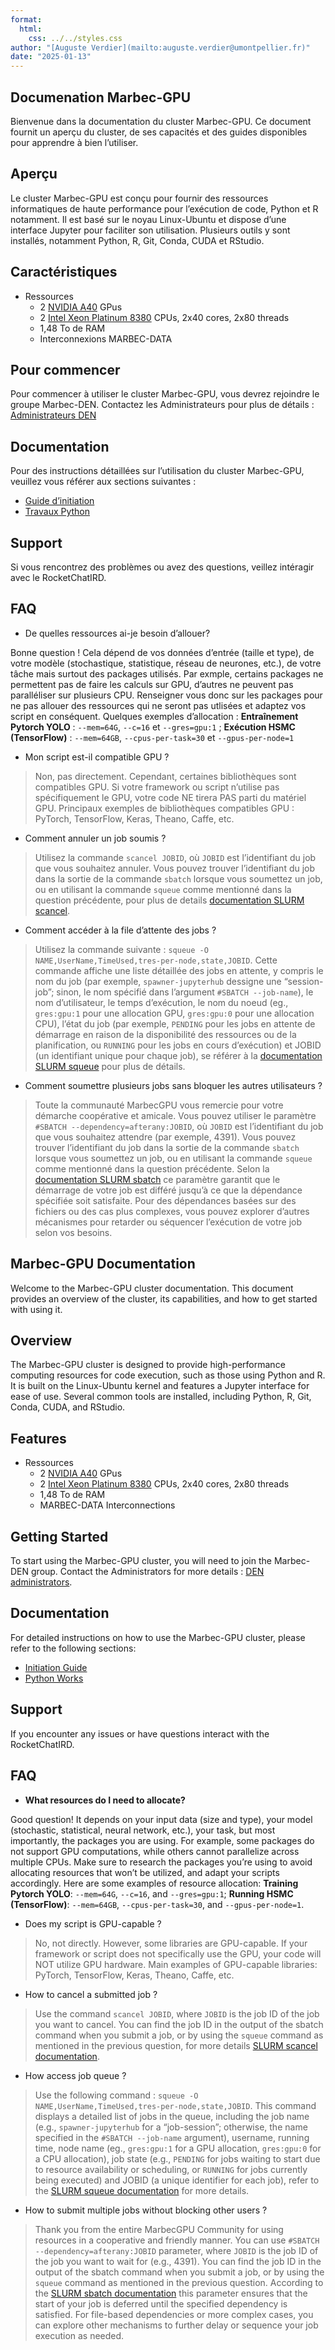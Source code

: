 ```yaml
---
format:
  html:
    css: ../../styles.css
author: "[Auguste Verdier](mailto:auguste.verdier@umontpellier.fr)"
date: "2025-01-13"
---
```



::: {.content-visible when-profile="french"}
# Documenation Marbec-GPU

Bienvenue dans la documentation du cluster Marbec-GPU. Ce document fournit un aperçu du cluster, de ses capacités et des guides disponibles pour apprendre à bien l'utiliser.

## Aperçu

Le cluster Marbec-GPU est conçu pour fournir des ressources informatiques de haute performance pour l'exécution de code, Python et R notamment. Il est basé sur le noyau Linux-Ubuntu et dispose d'une interface Jupyter pour faciliter son utilisation. Plusieurs outils y sont installés, notamment Python, R, Git, Conda, CUDA et RStudio.

## Caractéristiques

- Ressources
    - 2 [NVIDIA A40](https://www.nvidia.com/fr-fr/data-center/a40/) GPus
    - 2 [Intel Xeon Platinum 8380](https://www.intel.com/content/www/us/en/products/sku/212287/intel-xeon-platinum-8380-processor-60m-cache-2-30-ghz/specifications.html) CPUs, 2x40 cores, 2x80 threads
    - 1,48 To de RAM
    - Interconnexions MARBEC-DATA

## Pour commencer

Pour commencer à utiliser le cluster Marbec-GPU, vous devrez rejoindre le groupe Marbec-DEN. Contactez les Administrateurs pour plus de détails : [Administrateurs DEN](mailto:marbec-den-admin@listes.ird.fr)

## Documentation

Pour des instructions détaillées sur l'utilisation du cluster Marbec-GPU, veuillez vous référer aux sections suivantes :

- [Guide d'initiation](init_marbec_gpu.qmd)
- [Travaux Python](python/index_python.qmd)


## Support

Si vous rencontrez des problèmes ou avez des questions, veillez intéragir avec le RocketChatIRD.

## FAQ

- De quelles ressources ai-je besoin d'allouer?

Bonne question ! Cela dépend de vos données d'entrée (taille et type), de votre modèle (stochastique, statistique, réseau de neurones, etc.), de votre tâche mais surtout des packages utilisés. Par exmple, certains packages ne permettent pas de faire les calculs sur GPU, d'autres ne peuvent pas paralléliser sur plusieurs CPU. Renseigner vous donc sur les packages pour ne pas allouer des ressources qui ne seront pas utlisées et adaptez vos script en conséquent. Quelques exemples d'allocation : **Entraînement Pytorch YOLO** : `--mem=64G`, `--c=16` et `--gres=gpu:1` ; **Exécution HSMC (TensorFlow)** : `--mem=64GB`, `--cpus-per-task=30` et `--gpus-per-node=1`

- Mon script est-il compatible GPU ?

> Non, pas directement. Cependant, certaines bibliothèques sont compatibles GPU. Si votre framework ou script n'utilise pas spécifiquement le GPU, votre code NE tirera PAS parti du matériel GPU. Principaux exemples de bibliothèques compatibles GPU : PyTorch, TensorFlow, Keras, Theano, Caffe, etc.

- Comment annuler un job soumis ?

> Utilisez la commande `scancel JOBID`, où `JOBID` est l'identifiant du job que vous souhaitez annuler. Vous pouvez trouver l'identifiant du job dans la sortie de la commande `sbatch` lorsque vous soumettez un job, ou en utilisant la commande `squeue` comme mentionné dans la question précédente, pour plus de details [documentation SLURM scancel](https://slurm.schedmd.com/scancel.html).

- Comment accéder à la file d'attente des jobs ?

> Utilisez la commande suivante : `squeue -O NAME,UserName,TimeUsed,tres-per-node,state,JOBID`. Cette commande affiche une liste détaillée des jobs en attente, y compris le nom du job (par exemple, `spawner-jupyterhub` dessigne une "session-job"; sinon, le nom spécifié dans l'argument `#SBATCH --job-name`), le nom d'utilisateur, le temps d'exécution, le nom du noeud (eg., `gres:gpu:1` pour une allocation GPU, `gres:gpu:0` pour une allocation CPU), l'état du job (par exemple, `PENDING` pour les jobs en attente de démarrage en raison de la disponibilité des ressources ou de la planification, ou `RUNNING` pour les jobs en cours d'exécution) et JOBID (un identifiant unique pour chaque job), se référer à la [documentation SLURM squeue](https://slurm.schedmd.com/squeue.html) pour plus de détails.

- Comment soumettre plusieurs jobs sans bloquer les autres utilisateurs ?

> Toute la communauté MarbecGPU vous remercie pour votre démarche coopérative et amicale. Vous pouvez utiliser le paramètre `#SBATCH --dependency=afterany:JOBID`, où `JOBID` est l'identifiant du job que vous souhaitez attendre (par exemple, 4391). Vous pouvez trouver l'identifiant du job dans la sortie de la commande `sbatch` lorsque vous soumettez un job, ou en utilisant la commande `squeue` comme mentionné dans la question précédente. Selon la [documentation SLURM sbatch](https://slurm.schedmd.com/sbatch.html) ce paramètre garantit que le démarrage de votre job est différé jusqu'à ce que la dépendance spécifiée soit satisfaite. Pour des dépendances basées sur des fichiers ou des cas plus complexes, vous pouvez explorer d'autres mécanismes pour retarder ou séquencer l'exécution de votre job selon vos besoins.

:::

::: {.content-visible when-profile="english"}
# Marbec-GPU Documentation
Welcome to the Marbec-GPU cluster documentation. This document provides an overview of the cluster, its capabilities, and how to get started with using it.

## Overview

The Marbec-GPU cluster is designed to provide high-performance computing resources for code execution, such as those using Python and R. It is built on the Linux-Ubuntu kernel and features a Jupyter interface for ease of use. Several common tools are installed, including Python, R, Git, Conda, CUDA, and RStudio.

## Features

- Ressources
    - 2 [NVIDIA A40](https://www.nvidia.com/fr-fr/data-center/a40/) GPus
    - 2 [Intel Xeon Platinum 8380](https://www.intel.com/content/www/us/en/products/sku/212287/intel-xeon-platinum-8380-processor-60m-cache-2-30-ghz/specifications.html) CPUs, 2x40 cores, 2x80 threads
    - 1,48 To de RAM
    - MARBEC-DATA Interconnections


## Getting Started

To start using the Marbec-GPU cluster, you will need to join the Marbec-DEN group. Contact the Administrators for more details : [DEN administrators](mailto:marbec-den-admin@listes.ird.fr).

## Documentation

For detailed instructions on how to use the Marbec-GPU cluster, please refer to the following sections:

- [Initiation Guide](init_marbec_gpu.qmd)
- [Python Works](python/index_python.qmd)




## Support

If you encounter any issues or have questions interact with the RocketChatIRD.

## FAQ

- **What resources do I need to allocate?**

Good question! It depends on your input data (size and type), your model (stochastic, statistical, neural network, etc.), your task, but most importantly, the packages you are using. For example, some packages do not support GPU computations, while others cannot parallelize across multiple CPUs. Make sure to research the packages you're using to avoid allocating resources that won't be utilized, and adapt your scripts accordingly. Here are some examples of resource allocation: **Training Pytorch YOLO**: `--mem=64G`, `--c=16`, and `--gres=gpu:1`; **Running HSMC (TensorFlow)**: `--mem=64GB`, `--cpus-per-task=30`, and `--gpus-per-node=1`.

- Does my script is GPU-capable ? 

> No, not directly. However, some libraries are GPU-capable. If your framework or script does not specifically use the GPU, your code will NOT utilize GPU hardware.   Main examples of GPU-capable libraries: PyTorch, TensorFlow, Keras, Theano, Caffe, etc.

- How to cancel a submitted job ?

> Use the command `scancel JOBID`, where `JOBID` is the job ID of the job you want to cancel. You can find the job ID in the output of the sbatch command when you submit a job, or by using the `squeue` command as mentioned in the previous question, for more details [SLURM scancel documentation](https://slurm.schedmd.com/scancel.html).

- How access job queue ? 

> Use the following command : `squeue -O NAME,UserName,TimeUsed,tres-per-node,state,JOBID`. This command displays a detailed list of jobs in the queue, including the job name (e.g., `spawner-jupyterhub` for a "job-session"; otherwise, the name specified in the `#SBATCH --job-name` argument), username, running time, node name (eg., `gres:gpu:1` for a GPU allocation, `gres:gpu:0` for a CPU allocation), job state (e.g., `PENDING` for jobs waiting to start due to resource availability or scheduling, or `RUNNING` for jobs currently being executed) and JOBID (a unique identifier for each job), refer to the [SLURM squeue documentation](https://slurm.schedmd.com/squeue.html) for more details.

- How to submit multiple jobs without blocking other users ?

> Thank you from the entire MarbecGPU Community for using resources in a cooperative and friendly manner. You can use `#SBATCH --dependency=afterany:JOBID` parameter, where `JOBID` is the job ID of the job you want to wait for (e.g., 4391). You can find the job ID in the output of the sbatch command when you submit a job, or by using the `squeue` command as mentioned in the previous question. According to the [SLURM sbatch documentation](https://slurm.schedmd.com/sbatch.html) this parameter ensures that the start of your job is deferred until the specified dependency is satisfied. For file-based dependencies or more complex cases, you can explore other mechanisms to further delay or sequence your job execution as needed.

:::